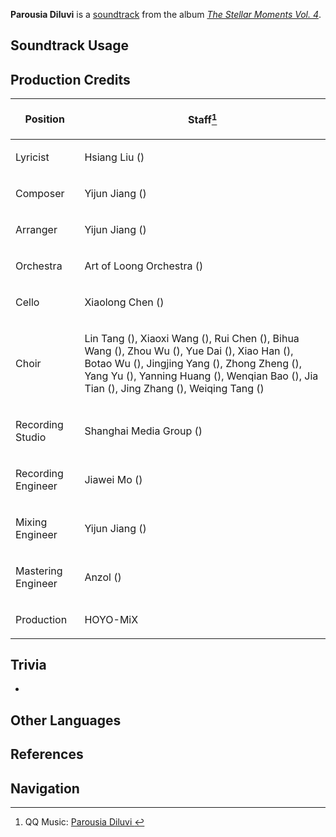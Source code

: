 {{Soundtrack Infobox
|image          = The Stellar Moments Vol. 4.png
|album          = The Stellar Moments Vol. 4
|disc           = 
|number         = 21
|featured       =
|featured2      =
|featured3      =
|featured_disc  =
|featured_disc2 =
|featured_disc3 =
|youtube_id     = UGd4ZF2lnkU
|spotify_id     = 6ZzQjmSvIa0cmKbJ0t1mEV
|previous       = Eleusis Dicis Gratia
|next           = Sonnet of Profundity
}}
'''Parousia Diluvi''' is a [[soundtrack]] from the album ''[[The Stellar Moments Vol. 4]]''.

==Soundtrack Usage==
{{Soundtrack Usage
|quest     = 
|location  = 
|domain    = 
|eventgameplay = Iridescent Arataki Rockin' for Life Tour de Force of Awesomeness/Xtreme Carnival Ensemble;;Starlit Letter//post-matching [[Neuvillette]]'s voice-over
|mediaoriginal=Character Demo;;Neuvillette
}}

<!--
==Other Arrangements==
{{Files by Category Gallery|Media Using an Unreleased Arrangement of {{subst:#titleparts:{{subst:PAGENAME}}}} Soundtrack}}
-->
==Production Credits==
{| class="wikitable"
! Position
! Staff<ref>QQ Music: [https://y.qq.com/n/ryqq/songDetail/004br7B81Ccs9g Parousia Diluvi {{zh|古海复涌之时}}]</ref>
|-
! Lyricist
| Hsiang Liu ({{zh|项柳}})
|-
! Composer
| Yijun Jiang ({{zh|姜以君}})
|-
! Arranger
| Yijun Jiang ({{zh|姜以君}})
|-
! Orchestra
| Art of Loong Orchestra ({{zh|龙之艺交响乐团}})
|-
! Cello
| Xiaolong Chen ({{zh|陈小龙}})
|-
! Choir
| Lin Tang ({{zh|汤琳}}), Xiaoxi Wang ({{zh|王潇希}}), Rui Chen ({{zh|陈瑞}}), Bihua Wang ({{zh|王碧华}}), Zhou Wu ({{zh|伍洲}}), Yue Dai ({{zh|戴月}}), Xiao Han ({{zh|韩潇}}), Botao Wu ({{zh|吴波涛}}), Jingjing Yang ({{zh|杨晶晶}}), Zhong Zheng ({{zh|郑重}}), Yang Yu ({{zh|余杨}}), Yanning Huang ({{zh|黄彦宁}}), Wenqian Bao ({{zh|包雯茜}}), Jia Tian ({{zh|田佳}}), Jing Zhang ({{zh|张菁}}), Weiqing Tang ({{zh|唐卫青}})
|-
! Recording Studio
| Shanghai Media Group ({{zh|上海广播大厦}})
|-
! Recording Engineer
| Jiawei Mo ({{zh|莫家伟}})
|-
! Mixing Engineer
| Yijun Jiang ({{zh|姜以君}})
|-
! Mastering Engineer
| Anzol ({{zh|鸦雀有声}})
|-
! Production
| HOYO-MiX
|}

==Trivia==
* {{Transclude|Eleusis Dicis Gratia|NeuvLeitmotif|section=1}}

==Other Languages==
{{Other Languages
|en       = Parousia Diluvi
|en_lang  = el
|en_tl    = {{w|Second Coming}} of the Flood
|es       = Parousia Diluvi
|es_lang  = la
|es_tl    = Second Coming of the Flood
|zhs      = 古海复涌之时
|zhs_rm   = Gǔhǎi Fùyǒng zhī Shí
|zht      = 古海復湧之時
|zht_rm   = Gǔhǎi Fùyǒng zhī Shí
|zh_tl    = When the Ancient Sea Resurges
|ja       = 古海が再び湧き上がる時
|ja_rm    = Kokai ga Futatabi Wakiagaru Toki{{Assumed}}
|ja_tl    = When the Ancient Sea Rises Once More
}}

==References==
{{Reflist}}

==Navigation==
{{Soundtrack Navbox|The Stellar Moments}}